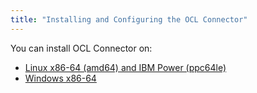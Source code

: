 ```yaml
---
title: "Installing and Configuring the OCL Connector"
---
```


You can install OCL Connector on:

- [Linux x86-64 (amd64) and IBM Power (ppc64le)](install_on_linux_using_edb_repo)
- [Windows x86-64](install_on_windows)
